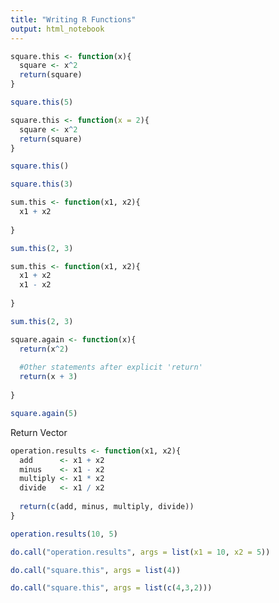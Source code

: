 ```yaml
---
title: "Writing R Functions"
output: html_notebook
---
```


```r
square.this <- function(x){
  square <- x^2
  return(square)  
}

square.this(5)
```

```r
square.this <- function(x = 2){
  square <- x^2
  return(square)
}

square.this()
```
```r
square.this(3)
```


```r
sum.this <- function(x1, x2){
  x1 + x2
  
}

sum.this(2, 3)
```

```r
sum.this <- function(x1, x2){
  x1 + x2
  x1 - x2
  
}

sum.this(2, 3)
```

```r
square.again <- function(x){
  return(x^2)
  
  #Other statements after explicit 'return' 
  return(x + 3)
  
}

square.again(5)
```


Return Vector
```r
operation.results <- function(x1, x2){
  add      <- x1 + x2
  minus    <- x1 - x2
  multiply <- x1 * x2
  divide   <- x1 / x2
  
  return(c(add, minus, multiply, divide))
}

operation.results(10, 5)
```

```r
do.call("operation.results", args = list(x1 = 10, x2 = 5))
```

```r
do.call("square.this", args = list(4))
```

```r
do.call("square.this", args = list(c(4,3,2)))
```

